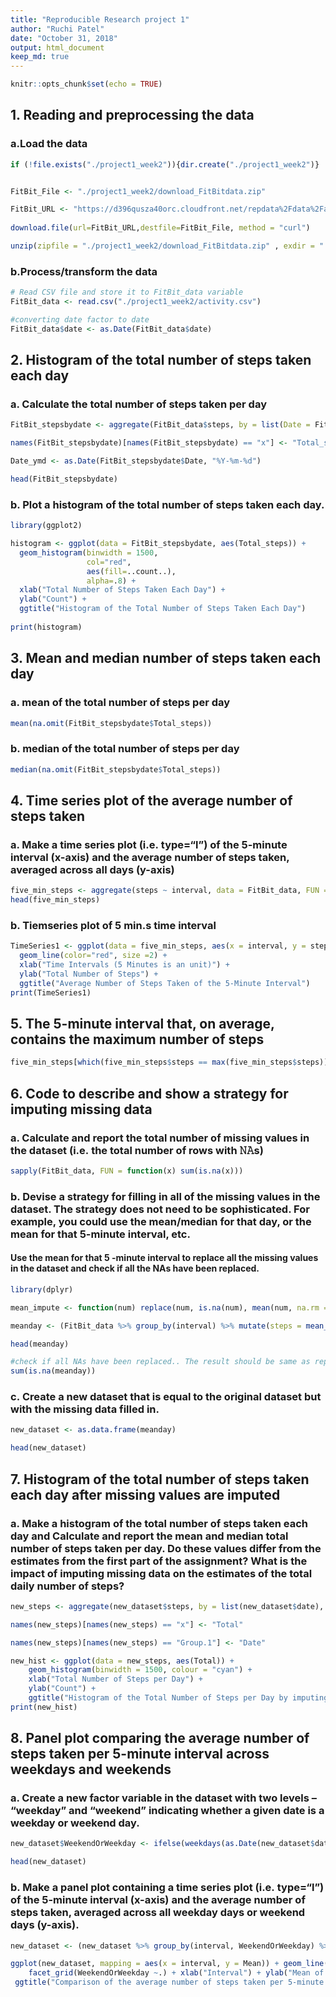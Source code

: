 ```yaml
---
title: "Reproducible Research project 1"
author: "Ruchi Patel"
date: "October 31, 2018"
output: html_document
keep_md: true
---
```


```r
knitr::opts_chunk$set(echo = TRUE)
```

## 1. Reading and preprocessing the data

### a.Load the data 

```r

if (!file.exists("./project1_week2")){dir.create("./project1_week2")}


FitBit_File <- "./project1_week2/download_FitBitdata.zip"

FitBit_URL <- "https://d396qusza40orc.cloudfront.net/repdata%2Fdata%2Factivity.zip"
  
download.file(url=FitBit_URL,destfile=FitBit_File, method = "curl")

unzip(zipfile = "./project1_week2/download_FitBitdata.zip" , exdir = "./project1_week2")

```

### b.Process/transform the data

```r

# Read CSV file and store it to FitBit_data variable
FitBit_data <- read.csv("./project1_week2/activity.csv")

#converting date factor to date
FitBit_data$date <- as.Date(FitBit_data$date)

```

## 2. Histogram of the total number of steps taken each day

### a. Calculate the total number of steps taken per day


```r

FitBit_stepsbydate <- aggregate(FitBit_data$steps, by = list(Date = FitBit_data$date), FUN = sum)

names(FitBit_stepsbydate)[names(FitBit_stepsbydate) == "x"] <- "Total_steps"

Date_ymd <- as.Date(FitBit_stepsbydate$Date, "%Y-%m-%d")

head(FitBit_stepsbydate)

```

### b. Plot a histogram of the total number of steps taken each day.

```r

library(ggplot2)

histogram <- ggplot(data = FitBit_stepsbydate, aes(Total_steps)) + 
  geom_histogram(binwidth = 1500, 
                 col="red",
                 aes(fill=..count..),
                 alpha=.8) +
  xlab("Total Number of Steps Taken Each Day") +
  ylab("Count") +
  ggtitle("Histogram of the Total Number of Steps Taken Each Day")
  
print(histogram)

```

## 3. Mean and median number of steps taken each day


### a. mean of the total number of steps per day

```r

mean(na.omit(FitBit_stepsbydate$Total_steps))

```

### b. median of the total number of steps per day

```r

median(na.omit(FitBit_stepsbydate$Total_steps))

```

## 4. Time series plot of the average number of steps taken

### a. Make a time series plot (i.e. \color{red}{\verb|type = "l"|}type="l") of the 5-minute interval (x-axis) and the average number of steps taken, averaged across all days (y-axis)

```r

five_min_steps <- aggregate(steps ~ interval, data = FitBit_data, FUN =mean)
head(five_min_steps)

```

### b. Tiemseries plot of 5 min.s time interval
```r

TimeSeries1 <- ggplot(data = five_min_steps, aes(x = interval, y = steps)) + 
  geom_line(color="red", size =2) +
  xlab("Time Intervals (5 Minutes is an unit)") + 
  ylab("Total Number of Steps") +
  ggtitle("Average Number of Steps Taken of the 5-Minute Interval")
print(TimeSeries1)

```
 
## 5. The 5-minute interval that, on average, contains the maximum number of steps

```r

five_min_steps[which(five_min_steps$steps == max(five_min_steps$steps)),]

```

## 6. Code to describe and show a strategy for imputing missing data

### a. Calculate and report the total number of missing values in the dataset (i.e. the total number of rows with 𝙽𝙰s)

```r

sapply(FitBit_data, FUN = function(x) sum(is.na(x)))

```

### b. Devise a strategy for filling in all of the missing values in the dataset. The strategy does not need to be sophisticated. For example, you could use the mean/median for that day, or the mean for that 5-minute interval, etc. 

#### Use the mean for that 5 -minute interval to replace all the missing values in the dataset and check if all the NAs have been replaced.

```r
library(dplyr)

mean_impute <- function(num) replace(num, is.na(num), mean(num, na.rm = TRUE))

meanday <- (FitBit_data %>% group_by(interval) %>% mutate(steps = mean_impute(steps)))

head(meanday)

```

```r
#check if all NAs have been replaced.. The result should be same as replaced missing values with mean for 5 min. interval
sum(is.na(meanday))

```

### c. Create a new dataset that is equal to the original dataset but with the missing data filled in.

```r

new_dataset <- as.data.frame(meanday)

head(new_dataset)

```

## 7. Histogram of the total number of steps taken each day after missing values are imputed

### a. Make a histogram of the total number of steps taken each day and Calculate and report the mean and median total number of steps taken per day. Do these values differ from the estimates from the first part of the assignment? What is the impact of imputing missing data on the estimates of the total daily number of steps? 

```r
new_steps <- aggregate(new_dataset$steps, by = list(new_dataset$date), FUN = sum)

names(new_steps)[names(new_steps) == "x"] <- "Total"

names(new_steps)[names(new_steps) == "Group.1"] <- "Date"

new_hist <- ggplot(data = new_steps, aes(Total)) + 
    geom_histogram(binwidth = 1500, colour = "cyan") +
    xlab("Total Number of Steps per Day") +
    ylab("Count") +
    ggtitle("Histogram of the Total Number of Steps per Day by imputing Nan values with 5 min. interval Data")
print(new_hist)

```
## 8. Panel plot comparing the average number of steps taken per 5-minute interval across weekdays and weekends


### a. Create a new factor variable in the dataset with two levels – “weekday” and “weekend” indicating whether a given date is a weekday or weekend day.
```r

new_dataset$WeekendOrWeekday <- ifelse(weekdays(as.Date(new_dataset$date)) %in% c("Monday", "Tuesday", "Wednesday", "Thursday", "Friday"), "Weekday", "Weekend")

head(new_dataset)

```
### b. Make a panel plot containing a time series plot (i.e. \color{red}{\verb|type = "l"|}type="l") of the 5-minute interval (x-axis) and the average number of steps taken, averaged across all weekday days or weekend days (y-axis). 

```r

new_dataset <- (new_dataset %>% group_by(interval, WeekendOrWeekday) %>% summarise(Mean = mean(steps)))

ggplot(new_dataset, mapping = aes(x = interval, y = Mean)) + geom_line(color = "red", size = 2) +
    facet_grid(WeekendOrWeekday ~.) + xlab("Interval") + ylab("Mean of   Steps") +
 ggtitle("Comparison of the average number of steps taken per 5-minute interval across weekdays and weekends")


```
